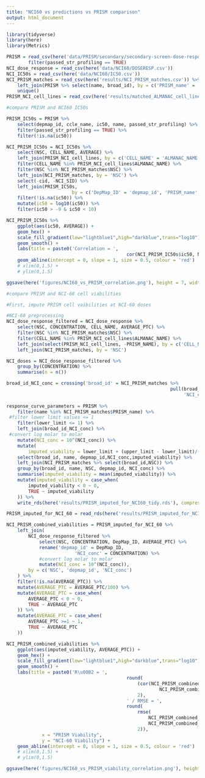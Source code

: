 ```yaml
---
title: "NCI60 vs predictions vs PRISM comparison"
output: html_document
---
```


```r
library(tidyverse)
library(here)
library(Metrics)
```

```r
PRISM = read_csv(here('data/PRISM/secondary/secondary-screen-dose-response-curve-parameters.csv')) %>% 
		filter(passed_str_profiling == TRUE) 
NCI_dose_response = read_csv(here('data/NCI60/DOSERESP.csv'))
NCI_IC50s = read_csv(here('data/NCI60/IC50.csv'))
NCI_PRISM_matches = read_csv(here('results/NCI_PRISM_matches.csv')) %>% 
	left_join(PRISM %>% select(name, broad_id), by = c('PRISM_name' = 'name')) %>% 
	unique()
PRISM_NCI_cell_lines = read_csv(here('results/matched_ALMANAC_cell_lines.csv'))
```


```r
#compare PRISM and NCI60 IC50s

PRISM_IC50s = PRISM %>% 
	select(depmap_id, ccle_name, ic50, name, passed_str_profiling) %>% 
	filter(passed_str_profiling == TRUE) %>% 
	filter(!is.na(ic50))

NCI_PRISM_IC50s = NCI_IC50s %>% 
	select(NSC, CELL_NAME, AVERAGE) %>% 
	left_join(PRISM_NCI_cell_lines, by = c('CELL_NAME' = 'ALMANAC_NAME')) %>% 
	filter(CELL_NAME %in% PRISM_NCI_cell_lines$ALMANAC_NAME) %>% 
	filter(NSC %in% NCI_PRISM_matches$NSC) %>% 
	left_join(NCI_PRISM_matches, by = 'NSC') %>% 
	select(-cid, -NCI_SID) %>% 
	left_join(PRISM_IC50s, 
						by = c('DepMap_ID' = 'depmap_id', 'PRISM_name' = 'name')) %>% 
	filter(!is.na(ic50)) %>% 
	mutate(ic50 = log10(ic50)) %>% 
	filter(ic50 > -9 & ic50 < 10)

NCI_PRISM_IC50s %>% 
	ggplot(aes(ic50, AVERAGE)) +
	geom_hex() +
	scale_fill_gradient(low="lightblue1",high="darkblue",trans="log10") +
	geom_smooth() +
	labs(title = paste0('Correlation = ',
											cor(NCI_PRISM_IC50s$ic50, NCI_PRISM_IC50s$AVERAGE),)) + 
	geom_abline(intercept = 0, slope = 1, size = 0.5, colour = 'red')
	# xlim(0,1.5) +
	# ylim(0,1.5)

ggsave(here('figures/NCI60_vs_PRISM_correlation.png'), height = 7, width = 10)
```

```r
#compare PRISM and NCI-60 cell viabilities

#First, impute PRISM cell vaibilities at NCI-60 doses

#NCI-60 preprocessing
NCI_dose_response_filtered = NCI_dose_response %>% 
	select(NSC, CONCENTRATION, CELL_NAME, AVERAGE_PTC) %>% 
	filter(NSC %in% NCI_PRISM_matches$NSC) %>% 
	filter(CELL_NAME %in% PRISM_NCI_cell_lines$ALMANAC_NAME) %>% 
	left_join(select(PRISM_NCI_cell_lines, -PRISM_NAME), by = c('CELL_NAME' = 'ALMANAC_NAME')) %>%
	left_join(NCI_PRISM_matches, by = 'NSC') 

NCI_doses = NCI_dose_response_filtered %>% 
	group_by(CONCENTRATION) %>% 
	summarise(n = n())

broad_id_NCI_conc = crossing('broad_id' = NCI_PRISM_matches %>% 
														 	pull(broad_id), 
																 'NCI_conc' = unique(NCI_doses$CONCENTRATION))
 
response_curve_parameters = PRISM %>% 
	filter(name %in% NCI_PRISM_matches$PRISM_name) %>% 
 #filter lower limit values <= 1
	filter(lower_limit <= 1) %>%
	left_join(broad_id_NCI_conc) %>% 
 #convert log molar to molar 
	mutate(NCI_conc = 10^(NCI_conc)) %>% 
	mutate(
		imputed_viability = lower_limit + (upper_limit - lower_limit)/(1 + exp(slope * (log(NCI_conc*10^6) - log(ec50))))) %>%
	select(broad_id, name, depmap_id,NCI_conc,imputed_viability) %>% 
	left_join(NCI_PRISM_matches %>% select(broad_id,NSC)) %>%
	group_by(broad_id, name, NSC, depmap_id, NCI_conc) %>%
	summarise(imputed_viability = mean(imputed_viability)) %>% 
	mutate(imputed_viability = case_when(
		imputed_viability < 0 ~ 0,
		TRUE ~ imputed_viability
	)) %>% 
	write_rds(here('results/PRISM_imputed_for_NCI60_tidy.rds'), compress = 'gz')
```

```r
PRISM_imputed_for_NCI_60 = read_rds(here('results/PRISM_imputed_for_NCI60_tidy.rds'))

NCI_PRISM_combined_viabilities = PRISM_imputed_for_NCI_60 %>% 
	left_join(
		NCI_dose_response_filtered %>% 
			select(NSC, CONCENTRATION, DepMap_ID, AVERAGE_PTC) %>%
			rename('depmap_id' = DepMap_ID,
						 'NCI_conc' = CONCENTRATION) %>% 
			#convert log molar to molar
			mutate(NCI_conc = 10^(NCI_conc)),
		by = c('NSC', 'depmap_id', 'NCI_conc')
	) %>% 
	filter(!is.na(AVERAGE_PTC)) %>% 
	mutate(AVERAGE_PTC = AVERAGE_PTC/100) %>% 
	mutate(AVERAGE_PTC = case_when(
		AVERAGE_PTC < 0 ~ 0,
		TRUE ~ AVERAGE_PTC
	)) %>%
	mutate(AVERAGE_PTC = case_when(
		AVERAGE_PTC >=1 ~ 1,
		TRUE ~ AVERAGE_PTC
	))

NCI_PRISM_combined_viabilities %>% 
	ggplot(aes(imputed_viability, AVERAGE_PTC)) +
	geom_hex() +
	scale_fill_gradient(low="lightblue1",high="darkblue",trans="log10") +
	geom_smooth() +
	labs(title = paste0('R\u00B2 = ', 
											round(
												(cor(NCI_PRISM_combined_viabilities$imputed_viability, 
														NCI_PRISM_combined_viabilities$AVERAGE_PTC)^2),
												2),
											' / RMSE = ',
											round(
												rmse(
													NCI_PRISM_combined_viabilities$AVERAGE_PTC,
													NCI_PRISM_combined_viabilities$imputed_viability),
												2)),
			 x = "PRISM Viability",
			 y = "NCI-60 Viability") + 
	geom_abline(intercept = 0, slope = 1, size = 0.5, colour = 'red') 
	# xlim(0,1.5) +
	# ylim(0,1.5)

ggsave(here('figures/NCI60_vs_PRISM_viability_correlation.png'), height = 7, width = 10)	
	
```

